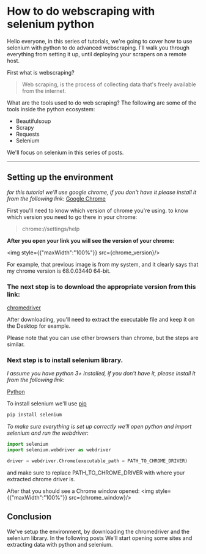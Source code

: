 
# How to do webscraping with selenium python

Hello everyone, in this series of tutorials, we're going to cover how to use selenium with python to do advanced webscraping.
I'll walk you through everything from setting it up, until deploying your scrapers on a remote host.

First what is webscraping?

> Web scraping, is the process of collecting data that's freely available from the internet.

What are the tools used to do web scraping?
The following are some of the tools inside the python ecosystem:
- Beautifulsoup
- Scrapy
- Requests
- Selenium

We'll focus on selenium in this series of posts.

***

## Setting up the environment
*for this tutorial we'll use google chrome, if you don't have it please install it from the following link:*
[Google Chrome](https://www.google.com/chrome/)


First you'll need to know which version of chrome you're using.
to know which version you need to go there in your chrome:
> chrome://settings/help

**After you open your link you will see the version of your chrome:**

<img style={{"maxWidth":"100%"}} src={chrome_version}/>

For example, that previous image is from my system, and it clearly says that my chrome version is 68.0.03440 64-bit.
### The next step is to download the appropriate version from this link:

[chromedriver](https://chromedriver.chromium.org/downloads)

After downloading, you'll need to extract the executable file and keep it on the Desktop for example.

Please note that you can use other browsers than chrome, but the steps are similar.

### Next step is to install selenium library.
*I assume you have python 3+ installed, if you don't have it, please install it from the following link:*

[Python](https://www.python.org/downloads/)

To install selenium we'll use [pip](https://pypi.org/project/pip/)

```bash
pip install selenium
```

*To make sure everything is set up correctly we'll open python and import selenium and run the webdriver*:
```python
import selenium
import selenium.webdriver as webdriver

driver = webdriver.Chrome(executable_path = PATH_TO_CHROME_DRIVER)
```
and make sure to replace PATH_TO_CHROME_DRIVER with where your extracted chrome driver is.

After that you should see a Chrome window opened:
<img style={{"maxWidth":"100%"}} src={chrome_window}/>

## Conclusion
We've setup the environment, by downloading the chromedriver and the selenium library.
In the following posts We'll start opening some sites and extracting data with python and selenium.